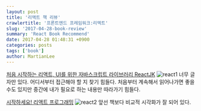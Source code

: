 ```yaml
---
layout: post
title: '리액트 책 리뷰'
crawlertitle: '프론트엔드 프레임워크:리엑트'
slug: '2017-04-28-book-review'
summary: 'React Book Recommend'
date: 2017-04-28 01:48:31 +0900
categories: posts
tags: ['book']
author: MartianLee
---
```


[처음 시작하는 리액트, UI를 위한 자바스크립트 라이브러리 ReactJK][react11]
![react1]("./contents/images/react1.jpg")
너무 글자만 있다. 어디서부터 접근해야 할 지 찾기 힘들다.
처음부터 계속해서 읽어나가면 좋을 수도 있지만 중간에 내가 필요로 하는 내용만 따라가기 힘들다.

[시작하세요! 리액트 프로그래밍][react22]
![react2]("./contents/images/react2.jpg")
앞선 책보다 비교적 시각화가 잘 되어 있다.

[react11]: http://www.yes24.com/24/goods/30684524?scode=032&OzSrank=1
[react22]: http://www.yes24.com/24/goods/32732555?scode=032&OzSrank=1

